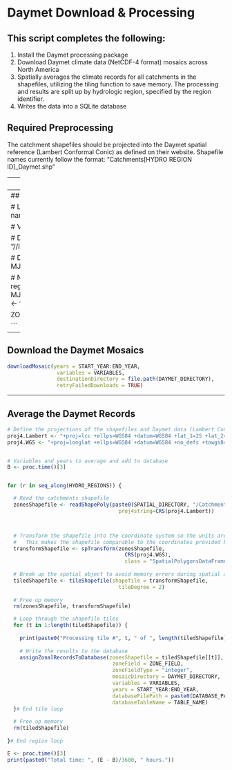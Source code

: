 # Daymet Download & Processing

## This script completes the following:

1. Install the Daymet processing package
2. Download Daymet climate data (NetCDF-4 format) mosaics across North America
3. Spatially averages the climate records for all catchments in the shapefiles, utilizing the tiling function to save memory. The processing and results are split up by hydrologic region, specified by the region identifier.
4. Writes the data into a SQLite database


## Required Preprocessing
The catchment shapefiles should be projected into the Daymet spatial reference (Lambert Conformal Conic) as defined on their website. Shapefile names currently follow the format: "Catchments[HYDRO REGION ID]_Daymet.shp"

---
##Load Libraries
```r
rm(list=ls())

library(maptools) # For reading spatial objects
library(devtools) # For installing package

#install_github("Conte-Ecology/zonalDaymet")
library(zonalDaymet)
```


---
## Specify Inputs
```r

# Temporal range
START_YEAR <- 2015
END_YEAR <- 2015

# List of hydrologic region identifer (used to indicate catchments layer and output database name)
HYDRO_REGIONS <- c("01", "02", "03", "04", "05", "06")

# Variables
VARIABLES <- c("tmax", "tmin", "prcp", "dayl", "srad", "vp", "swe")

# Directory containing all of the raw Daymet mosaic NetCDF files
DAYMET_DIRECTORY <- "//IGSAGBEBWS-MJO7/projects/dataIn/environmental/climate/daymet/Daily"

# Directory containing the zone shapefiles
SPATIAL_DIRECTORY <- "//IGSAGBEBWS-MJO7/projects/dataIn/environmental/streamStructure/NHDHRDV2/products/daymetShapefiles"

# Name of the database with Daymet data paired to NHDPlus catchments. The hydrologic region ID will be appended to this name.
DATABASE_PATH <- "//IGSAGBEBWS-MJO7/projects/dataIn/environmental/climate/daymet/NHDHRDV2/NHDHRDV2"
TABLE_NAME <- "climateRecord"

ZONE_FIELD <- "FEATUREID"

```


---
## Download the Daymet Mosaics
```r

downloadMosaic(years = START_YEAR:END_YEAR,
                variables = VARIABLES,
                destinationDirectory = file.path(DAYMET_DIRECTORY),
                retryFailedDownloads = TRUE)
```



---
## Average the Daymet Records
```r

# Define the projections of the shapefiles and Daymet data (Lambert Conformal Conic).
proj4.Lambert <- "+proj=lcc +ellps=WGS84 +datum=WGS84 +lat_1=25 +lat_2=60 +lat_0=42.5 +lon_0=-100 +x_0=0 +y_0=0"  # Projected Coordinate System
proj4.WGS <- "+proj=longlat +ellps=WGS84 +datum=WGS84 +no_defs +towgs84=0,0,0"                                    # Geographic Coordinate System


# Variables and years to average and add to database
B <- proc.time()[3]


for (r in seq_along(HYDRO_REGIONS)) {

  # Read the catchments shapefile
  zonesShapefile <- readShapePoly(paste0(SPATIAL_DIRECTORY, "/Catchments", HYDRO_REGIONS[r], "_Daymet.shp"), 
                                    proj4string=CRS(proj4.Lambert))



  # Transform the shapefile into the coordinate system so the units are in lat/lon. 
  #   This makes the shapefile comparable to the coordinates provided by Daymet NetCDFs in WGS.
  transformShapefile <- spTransform(zonesShapefile,
                                      CRS(proj4.WGS),
                                      class = "SpatialPolygonsDataFrame")
  
  # Break up the spatial object to avoid memory errors during spatial averaging
  tiledShapefile <- tileShapefile(shapefile = transformShapefile,
                                    tileDegree = 2)
  
  # Free up memory
  rm(zonesShapefile, transformShapefile)

  # Loop through the shapefile tiles
  for (t in 1:length(tiledShapefile)) {
    
    print(paste0("Processing tile #", t, " of ", length(tiledShapefile), "."))
    
    # Write the results to the database
    assignZonalRecordsToDatabase(zonesShapefile = tiledShapefile[[t]],
                                  zoneField = ZONE_FIELD,
                                  zoneFieldType = "integer",
                                  mosaicDirectory = DAYMET_DIRECTORY,
                                  variables = VARIABLES, 
                                  years = START_YEAR:END_YEAR,
                                  databaseFilePath = paste0(DATABASE_PATH, "_", HYDRO_REGIONS[r]), 
                                  databaseTableName = TABLE_NAME)
  }# End tile loop
  
  # Free up memory
  rm(tiledShapefile)
  
}# End region loop

E <- proc.time()[3]
print(paste0("Total time: ", (E - B)/3600, " hours."))
```